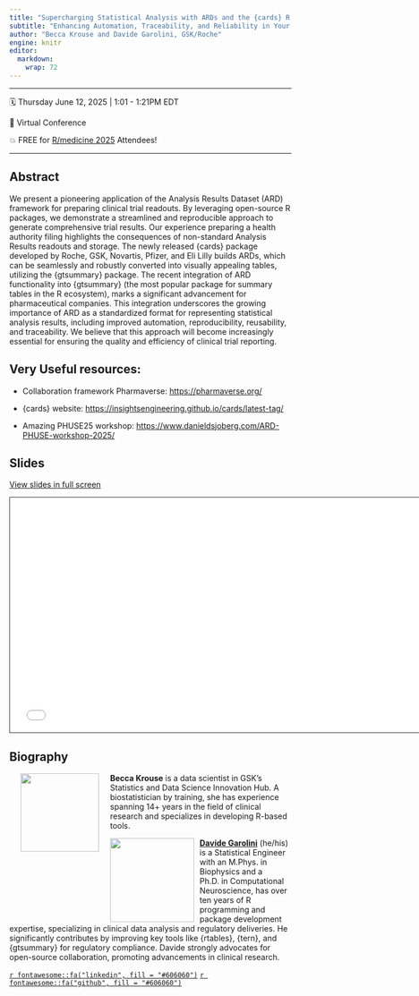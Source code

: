 ```yaml
---
title: "Supercharging Statistical Analysis with ARDs and the {cards} R Package"
subtitle: "Enhancing Automation, Traceability, and Reliability in Your Statistical Workflow."
author: "Becca Krouse and Davide Garolini, GSK/Roche"
engine: knitr
editor: 
  markdown: 
    wrap: 72
---
```


------------------------------------------------------------------------

🗓️ Thursday June 12, 2025  \| 1:01 - 1:21PM EDT

🏢 Virtual Conference

💥 FREE for [R/medicine 2025](https://rconsortium.github.io/RMedicine_website/abstracts.html#cards-package) Attendees!

------------------------------------------------------------------------

## Abstract

We present a pioneering application of the Analysis Results Dataset (ARD) framework for preparing clinical trial readouts. By leveraging open-source R packages, we demonstrate a streamlined and reproducible approach to generate comprehensive trial results. Our experience preparing a health authority filing highlights the consequences of non-standard Analysis Results readouts and storage. The newly released {cards} package developed by Roche, GSK, Novartis, Pfizer, and Eli Lilly builds ARDs, which can be seamlessly and robustly converted into visually appealing tables, utilizing the {gtsummary} package. The recent integration of ARD functionality into {gtsummary} (the most popular package for summary tables in the R ecosystem), marks a significant advancement for pharmaceutical companies. This integration underscores the growing importance of ARD as a standardized format for representing statistical analysis results, including improved automation, reproducibility, reusability, and traceability. We believe that this approach will become increasingly essential for ensuring the quality and efficiency of clinical trial reporting.


## Very Useful resources:

 - Collaboration framework Pharmaverse: [https://pharmaverse.org/](https://pharmaverse.org/)

 - {cards} website: [https://insightsengineering.github.io/cards/latest-tag/](https://insightsengineering.github.io/cards/latest-tag/)

 - Amazing PHUSE25 workshop: [https://www.danieldsjoberg.com/ARD-PHUSE-workshop-2025/](https://www.danieldsjoberg.com/ARD-PHUSE-workshop-2025/)

## Slides

[View slides in full screen](/slides/index.html)

```{=html}
<iframe class="slide-deck" src="/slides/" height="420" width="747" style="border: 1px solid #2e3846;"></iframe>
```

## Biography

![](images/becca.png){style="float:left;padding: 0 20px 0 20px;"
fig-alt="Headshot of Becca Krouse" width="140"}

**Becca Krouse** is a data scientist in GSK's Statistics and Data
Science Innovation Hub. A biostatistician by training, she has
experience spanning 14+ years in the field of clinical research and
specializes in developing R-based tools.

![](images/Davide_Garolini-PH.png){style="float:left;padding: 0 10px 0 0;" fig-alt="Headshot of Davide Garolini" width="150"}

[**Davide Garolini**](https://www.linkedin.com/in/davidegarolini/) (he/his) is a Statistical Engineer with an M.Phys. in Biophysics and a Ph.D. in Computational Neuroscience, has over ten years of R programming and package development expertise, specializing in clinical data analysis and regulatory deliveries. He significantly contributes by improving key tools like {rtables}, {tern}, and {gtsummary} for regulatory compliance. Davide strongly advocates for open-source collaboration, promoting advancements in clinical research.


[`r fontawesome::fa("linkedin", fill = "#606060")`](https://ch.linkedin.com/in/davidegarolini)
[`r fontawesome::fa("github", fill = "#606060")`](https://github.com/Melkiades/)